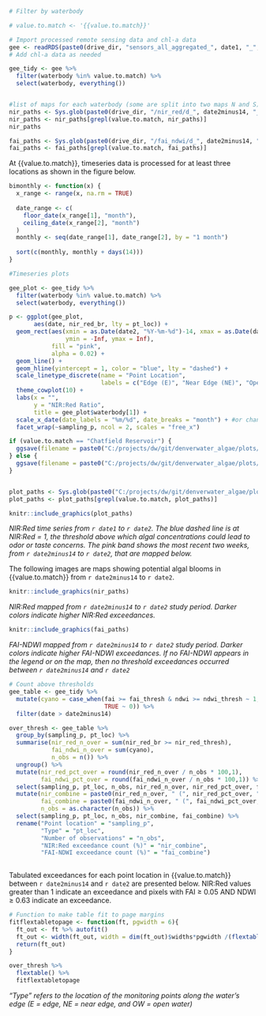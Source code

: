 ```r
# Filter by waterbody

# value.to.match <- '{{value.to.match}}' 

# Import processed remote sensing data and chl-a data
gee <- readRDS(paste0(drive_dir, "sensors_all_aggregated_", date1, "_", date2, ".RDS"))
# Add chl-a data as needed

gee_tidy <- gee %>% 
  filter(waterbody %in% value.to.match) %>%
  select(waterbody, everything())


#list of maps for each waterbody (some are split into two maps N and S)
nir_paths <- Sys.glob(paste0(drive_dir, "/nir_red/d_", date2minus14, "_", date2, "/*.jpg"))
nir_paths <- nir_paths[grepl(value.to.match, nir_paths)]
nir_paths

fai_paths <- Sys.glob(paste0(drive_dir, "/fai_ndwi/d_", date2minus14, "_", date2, "/*.jpg"))
fai_paths <- fai_paths[grepl(value.to.match, fai_paths)]

```


At {{value.to.match}}, timeseries data is processed for at least three locations as shown in the figure below. 


```r
bimonthly <- function(x) {
  x_range <- range(x, na.rm = TRUE)
  
  date_range <- c(
    floor_date(x_range[1], "month"),
    ceiling_date(x_range[2], "month")
  )
  monthly <- seq(date_range[1], date_range[2], by = "1 month")
  
  sort(c(monthly, monthly + days(14)))
}

```

```r

#Timeseries plots

gee_plot <- gee_tidy %>% 
  filter(waterbody %in% value.to.match) %>%
  select(waterbody, everything())

p <- ggplot(gee_plot, 
       aes(date, nir_red_br, lty = pt_loc)) +
  geom_rect(aes(xmin = as.Date(date2, "%Y-%m-%d")-14, xmax = as.Date(date2, "%Y-%m-%d"), 
                ymin = -Inf, ymax = Inf), 
            fill = "pink",
            alpha = 0.02) +
  geom_line() +
  geom_hline(yintercept = 1, color = "blue", lty = "dashed") +
  scale_linetype_discrete(name = "Point Location", 
                          labels = c("Edge (E)", "Near Edge (NE)", "Open Water (OW)")) +
  theme_cowplot(10) +
  labs(x = "",
       y = "NIR:Red Ratio", 
       title = gee_plot$waterbody[1]) +
  scale_x_date(date_labels = "%m/%d", date_breaks = "month") + #or change to breaks = bimonthly
  facet_wrap(~sampling_p, ncol = 2, scales = "free_x") 

if (value.to.match == "Chatfield Reservoir") {
  ggsave(filename = paste0("C:/projects/dw/git/denverwater_algae/plots/", value.to.match, ".jpg"), height = 8)
} else {
  ggsave(filename = paste0("C:/projects/dw/git/denverwater_algae/plots/", value.to.match, ".jpg"))
}


plot_paths <- Sys.glob(paste0("C:/projects/dw/git/denverwater_algae/plots/*.jpg"))
plot_paths <- plot_paths[grepl(value.to.match, plot_paths)]
```

``` r

knitr::include_graphics(plot_paths)

```

*NIR:Red time series from `r date1` to `r date2`. The blue dashed line is at NIR:Red = 1, the threshold above which algal concentrations could lead to odor or taste concerns. The pink band shows the most recent two weeks, from `r date2minus14` to `r date2`, that are mapped below.*



The following images are maps showing potential algal blooms in {{value.to.match}} from `r date2minus14` to `r date2`.



```r

knitr::include_graphics(nir_paths)

```
*NIR:Red mapped from `r date2minus14` to `r date2` study period. Darker colors indicate higher NIR:Red exceedances.*
  
  
```r
knitr::include_graphics(fai_paths)
```
*FAI-NDWI mapped from `r date2minus14` to `r date2` study period. Darker colors indicate higher FAI-NDWI exceedances. If no  FAI-NDWI appears in the legend or on the map, then no threshold exceedances occurred between `r date2minus14` and `r date2`*
  
  



```r
# Count above thresholds
gee_table <- gee_tidy %>% 
  mutate(cyano = case_when(fai >= fai_thresh & ndwi >= ndwi_thresh ~ 1,
                           TRUE ~ 0)) %>%
  filter(date > date2minus14)

over_thresh <- gee_table %>% 
  group_by(sampling_p, pt_loc) %>% 
  summarise(nir_red_n_over = sum(nir_red_br >= nir_red_thresh),
            fai_ndwi_n_over = sum(cyano),
            n_obs = n()) %>% 
  ungroup() %>%
  mutate(nir_red_pct_over = round(nir_red_n_over / n_obs * 100,1),
         fai_ndwi_pct_over = round(fai_ndwi_n_over / n_obs * 100,1)) %>%
  select(sampling_p, pt_loc, n_obs, nir_red_n_over, nir_red_pct_over, fai_ndwi_n_over, fai_ndwi_pct_over) %>%
  mutate(nir_combine = paste0(nir_red_n_over, " (", nir_red_pct_over, "%)"), 
         fai_combine = paste0(fai_ndwi_n_over, " (", fai_ndwi_pct_over, "%)"),
         n_obs = as.character(n_obs)) %>%
  select(sampling_p, pt_loc, n_obs, nir_combine, fai_combine) %>%
  rename("Point location" = "sampling_p",
         "Type" = "pt_loc",
         "Number of observations" = "n_obs",
         "NIR:Red exceedance count (%)" = "nir_combine",
         "FAI-NDWI exceedance count (%)" = "fai_combine")
  
```


Tabulated exceedances for each point location in {{value.to.match}} between `r date2minus14` and `r date2` are presented below. NIR:Red values greater than 1 indicate an exceedance and pixels with FAI ≥ 0.05 AND NDWI ≥ 0.63 indicate an exceedance.

```r


# Function to make table fit to page margins
fitflextabletopage <- function(ft, pgwidth = 6){
  ft_out <- ft %>% autofit()
  ft_out <- width(ft_out, width = dim(ft_out)$widths*pgwidth /(flextable_dim(ft_out)$widths))
  return(ft_out)
}

over_thresh %>%
  flextable() %>%
  fitflextabletopage

```
*"Type" refers to the location of the monitoring points along the water's edge (E = edge, NE = near edge, and OW = open water)*


